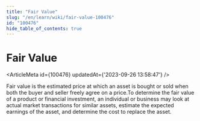 ```yaml
---
title: "Fair Value"
slug: "/en/learn/wiki/fair-value-100476"
id: "100476"
hide_table_of_contents: true
---
```



# Fair Value

<ArticleMeta id={100476} updatedAt={'2023-09-26 13:58:47'} />
<div className='border-solid border-b border-t-0 my-4 border-[var(--ifm-color-gray-300)]' />

Fair value is the estimated price at which an asset is bought or sold when both the buyer and seller freely agree on a price.To determine the fair value of a product or financial investment, an individual or business may look at actual market transactions for similar assets, estimate the expected earnings of the asset, and determine the cost to replace the asset.

